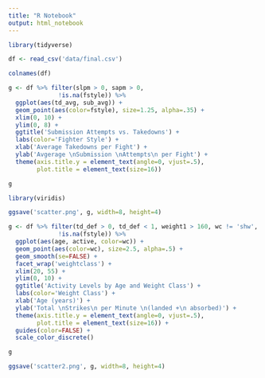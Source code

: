 ```yaml
---
title: "R Notebook"
output: html_notebook
---
```


```r
library(tidyverse)
```

```r
df <- read_csv('data/final.csv')
```

```r
colnames(df)
```


```r
g <- df %>% filter(slpm > 0, sapm > 0, 
              !is.na(fstyle)) %>% 
  ggplot(aes(td_avg, sub_avg)) +
  geom_point(aes(color=fstyle), size=1.25, alpha=.35) +
  xlim(0, 10) +
  ylim(0, 8) +
  ggtitle('Submission Attempts vs. Takedowns') +
  labs(color='Fighter Style') +
  xlab('Average Takedowns per Fight') +
  ylab('Avgerage \nSubmission \nAttempts\n per Fight') +
  theme(axis.title.y = element_text(angle=0, vjust=.5),
        plot.title = element_text(size=16))

g
```

```r
library(viridis)
```

```r
ggsave('scatter.png', g, width=8, height=4)
```


```r
g <- df %>% filter(td_def > 0, td_def < 1, weight1 > 160, wc != 'shw', 
              !is.na(fstyle)) %>% 
  ggplot(aes(age, active, color=wc)) +
  geom_point(aes(color=wc), size=2.5, alpha=.5) +
  geom_smooth(se=FALSE) +
  facet_wrap('weightclass') +
  xlim(20, 55) +
  ylim(0, 10) +
  ggtitle('Activity Levels by Age and Weight Class') +
  labs(color='Weight Class') +
  xlab('Age (years)') +
  ylab('Total \nStrikes\n per Minute \n(landed +\n absorbed)') +
  theme(axis.title.y = element_text(angle=0, vjust=.5),
        plot.title = element_text(size=16)) +
  guides(color=FALSE) +
  scale_color_discrete()

g
```



```r
ggsave('scatter2.png', g, width=8, height=4)
```

